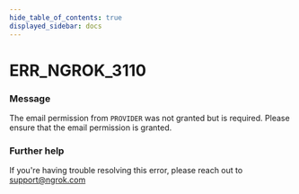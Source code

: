 ```yaml
---
hide_table_of_contents: true
displayed_sidebar: docs
---
```



# ERR_NGROK_3110

### Message

The email permission from `PROVIDER` was not granted but is required. Please ensure that the email permission is granted.

### Further help

If you're having trouble resolving this error, please reach out to [support@ngrok.com](mailto:support@ngrok.com?subject=Help%20with%20ERR_NGROK_3110)

<ErrorDetails error="err_ngrok_3110" />
